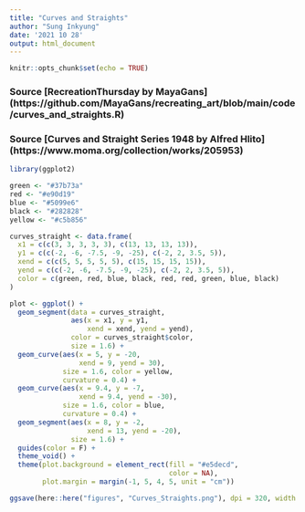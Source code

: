 ```yaml
---
title: "Curves and Straights"
author: "Sung Inkyung"
date: '2021 10 28'
output: html_document
---
```


```r
knitr::opts_chunk$set(echo = TRUE)
```
### Source [RecreationThursday by MayaGans] (https://github.com/MayaGans/recreating_art/blob/main/code/curves_and_straights.R)
### Source [Curves and Straight Series 1948 by Alfred Hlito] (https://www.moma.org/collection/works/205953)

```r
library(ggplot2)
```


```r
green <- "#37b73a"
red <- "#e90d19"
blue <- "#5099e6"
black <- "#282828"
yellow <- "#c5b856"

curves_straight <- data.frame(
  x1 = c(c(3, 3, 3, 3, 3), c(13, 13, 13, 13)),
  y1 = c(c(-2, -6, -7.5, -9, -25), c(-2, 2, 3.5, 5)),
  xend = c(c(5, 5, 5, 5, 5), c(15, 15, 15, 15)),
  yend = c(c(-2, -6, -7.5, -9, -25), c(-2, 2, 3.5, 5)),
  color = c(green, red, blue, black, red, red, green, blue, black)
)

plot <- ggplot() +
  geom_segment(data = curves_straight,
               aes(x = x1, y = y1,
                   xend = xend, yend = yend),
               color = curves_straight$color,
               size = 1.6) +
  geom_curve(aes(x = 5, y = -20,
                 xend = 9, yend = 30),
             size = 1.6, color = yellow, 
             curvature = 0.4) +
  geom_curve(aes(x = 9.4, y = -7, 
                 xend = 9.4, yend = -30),
             size = 1.6, color = blue,
             curvature = 0.4) +
  geom_segment(aes(x = 8, y = -2, 
                   xend = 13, yend = -20),
               size = 1.6) +
  guides(color = F) +
  theme_void() +
  theme(plot.background = element_rect(fill = "#e5decd",
                                       color = NA),
        plot.margin = margin(-1, 5, 4, 5, unit = "cm"))

ggsave(here::here("figures", "Curves_Straights.png"), dpi = 320, width = 10, height = 10)

```
